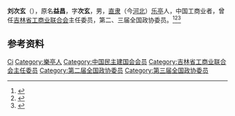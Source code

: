 {{Otheruses|other=名为刘益昌的其他人物|刘益昌}}

'''刘次玄'''（{{bd|1905年||1959年|12月23日}}），原名'''益昌'''，字'''次玄'''，男，[[直隶|直隶]]（今[[河北|河北]]）[[乐亭|乐亭]]人，中国工商业者，曾任[[吉林省工商业联合会|吉林省工商业联合会]]主任委员，第二、三届全国政协委员。<ref>{{Cite book|title=历届全国政协委员人名辞典|author=|publisher=中国国际广播出版社|year=1996|isbn=9787507813746|location=北京|pages=286}}</ref><ref>{{Cite book|title=中华人民共和国职官志|author=何虎生, 李耀东, 向常福主编|publisher=中国社会出版社|year=2003|isbn=9787800883934|location=北京|pages=}}</ref><ref>{{Cite web|title=吉林百年工商人物—刘次玄|url=http://dfz.jl.gov.cn/jlmr/201712/t20171204_5217019.html|accessdate=2020-10-18|work=吉林省地方志编纂委员会|archive-date=2020-10-19|archive-url=https://web.archive.org/web/20201019102131/http://dfz.jl.gov.cn/jlmr/201712/t20171204_5217019.html|dead-url=no}}</ref>

== 参考资料 ==
{{reflist}}

{{中国人物小作品}}

{{Authority control}}
{{DEFAULTSORT:Liu刘}}
[[Category:刘姓|Ci]]
[[Category:樂亭人|Category:樂亭人]]
[[Category:中国民主建国会会员|Category:中国民主建国会会员]]
[[Category:吉林省工商业联合会主任委员|Category:吉林省工商业联合会主任委员]]
[[Category:第二届全国政协委员|Category:第二届全国政协委员]]
[[Category:第三届全国政协委员|Category:第三届全国政协委员]]
